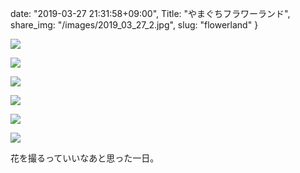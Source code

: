 date: "2019-03-27 21:31:58+09:00",
Title: "やまぐちフラワーランド",
share_img: "/images/2019_03_27_2.jpg",
slug: "flowerland"
}

![](/images/2019_03_27_1.jpg)

![](/images/2019_03_27_2.jpg)

![](/images/2019_03_27_3.jpg)

![](/images/2019_03_27_4.jpg)

![](/images/2019_03_27_5.jpg)

![](/images/2019_03_27_6.jpg)

花を撮るっていいなあと思った一日。